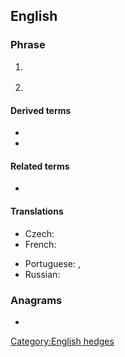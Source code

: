 ==English==

===Phrase===
{{en-phrase}}

# {{lb|en|Internet}} {{initialism of|in my [[honest]] [[opinion]]|lang=en}}
# {{lb|en|Internet}} {{initialism of|[[in my humble opinion]]|lang=en}}

====Derived terms====
* {{l|en|IMNAAHO}}
* {{l|en|IMNSHO}}

====Related terms====
* {{l|en|IMO}}

====Translations====
{{trans-top|in my humble opinion}}
* Czech: {{t|cs|DMSN}}
* French: {{t+|fr|àmha}}
{{trans-mid}}
* Portuguese: {{t+|pt|EMHO|}}, {{t+|pt|NMHO}}
* Russian: {{t|ru|по моему скромному мнению}}
{{trans-bottom}}

===Anagrams===
* {{anagrams|en|Miho|OHIM}}

[[Category:English hedges]]